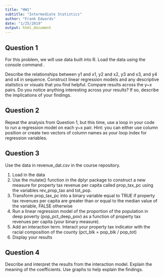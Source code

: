 ```yaml
---
title: "HW1"
subtitle: "Intermediate Statistics"
author: "Frank Edwards"
date: "1/25/2019"
output: html_document
---
```


## Question 1

For this problem, we will use data built into R. Load the data using the console command \texttt{data(anscombe)}. 

Describe the relationships between y1 and x1, y2 and x2, y3 and x3, and y4 and x4 in sequence. Construct linear regression models and any descriptive statistics or visuals that you find helpful. Compare results across the y~x pairs. Do you notice anything interesting across your results? If so, describe the implications of your findings.

## Question 2

Repeat the analysis from Question 1, but this time, use a loop in your code to run a regression model on each y~x pair. Hint: you can either use column position or create two vectors of column names as your loop index for regression variables. 

## Question 3

Use the data in revenue_dat.csv in the course repository. 

1. Load in the data
2. Use the mutate() function in the dplyr package to construct a new measure for property tax revenue per capita called prop_tax_pc using the variables rev_prop_tax and tot_pop.
3. Transform prop_tax_pc into a binary variable equal to TRUE if property tax revenues per capita are greater than or equal to the median value of the variable, FALSE otherwise
4. Run a linear regression model of the proportion of the population in deep poverty (pop_pct_deep_pov) as a function of property tax revenues per capita (your binary measure).
5. Add an interaction term. Interact your property tax indicator with the racial composition of the county (pct_blk = pop_blk / pop_tot)
6. Display your results

## Question 4

Describe and interpret the results from the interaction model. Explain the meaning of the coefficients. Use graphs to help explain the findings. 
